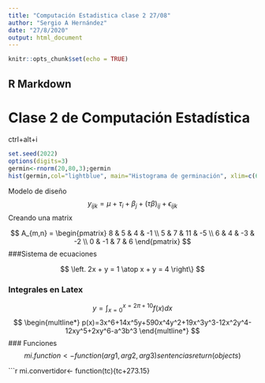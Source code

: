 ```yaml
---
title: "Computación Estadistica clase 2 27/08"
author: "Sergio A Hernández"
date: "27/8/2020"
output: html_document
---
```


```r
knitr::opts_chunk$set(echo = TRUE)
```

## R Markdown

# Clase 2 de Computación Estadística

ctrl+alt+i

```r
set.seed(2022)
options(digits=3)
germin<-rnorm(20,80,3);germin
hist(germin,col="lightblue", main="Histograma de germinación", xlim=c(60,100),ylim=c(0,5), ylab="Frecuencia")
```
Modelo de diseño
$$y_{ijk}=\mu+\tau_i+\beta_j+(\tau\beta)_{ij}+\epsilon_{ijk}$$
Creando una matrix

$$
A_{m,n} = 
\begin{pmatrix}
8 & 5 & 4 & -1 \\
5 & 7 & 11 & -5 \\
6  & 4  & -3 & -2  \\
0 & -1 & 7 & 6 
\end{pmatrix}
$$
###Sistema de ecuaciones


$$
\left.
2x + y  = 1 \atop
x + y = 4
\right\}
$$

### Integrales en Latex
$$
\begin{equation}
y=\int_{x=0}^{x=2\pi+10}f(x)dx
\end{equation}
$$
$$ \begin{multline*}
p(x)=3x^6+14x^5y+590x^4y^2+19x^3y^3-12x^2y^4-12xy^5+2xy^6-a^3b^3
\end{multline*}
$$
### Funciones
$$
mi.function<- function(arg1,arg2,arg3){
sentencias
return (objects)
}
$$

```r
mi.convertidor<- function(tc){tc+273.15}